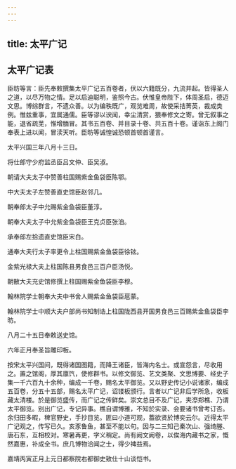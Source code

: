 ```yaml
---
---
---
```

title: 太平广记
---

## 太平广记表

臣昉等言：臣先奉敕撰集太平广记五百卷者，伏以六籍既分，九流并起。皆得圣人之道，以尽万物之情。足以启迪聪明，鉴照今古。伏惟皇帝陛下，体周圣启，德迈文思。博综群言，不遗众善。以为编秩既广，观览难周，故使采拮菁英，裁成类例。惟兹重事，宜属通儒。臣等谬以谀闻，幸尘清赏，猥奉修文之寄。曾无叙事之能，退省疏芜，惟增腼冒。其书五百卷、并目录十卷、共五百十卷。谨诣东上阁门奉表上进以闻，冒渎天听。臣昉等诚惶诚恐顿首顿首谨言。

太平兴国三年八月十三日。

将仕郎守少府监丞臣吕文仲、臣吴淑。

朝请大夫太子中赞善柱国赐紫金鱼袋臣陈鄂。

中大夫太子左赞善直史馆臣赵邻几。

朝奉郎太子中允赐紫金鱼袋臣董淳。

朝奉大夫太子中允紫金鱼袋臣王克贞臣张洎。

承奉郎左拾遗直史馆臣宋白。

通奉大夫行太子率更令上柱国赐紫金鱼袋臣徐铉。

金紫光禄大夫上柱国陈县男食邑三百户臣汤悦。

朝散大夫充史馆修撰上柱国赐紫金鱼袋臣李穆。

翰林院学士朝奉大夫中书舍人赐紫金鱼袋臣扈蒙。

翰林院学士中顺大夫户部尚书知制诰上柱国陇西县开国男食邑三百赐紫金鱼袋臣李昉。

八月二十五日奉敕送史馆。

六年正月奉圣旨雕印板。

按宋太平兴国间，既得诸国图籍，而降王诸臣，皆海内名士。或宣怨言，尽收用之。置之馆阁，厚其廪饩，使修群书。以修文御览、艺文类聚、文思博要、经史子集一千六百九十余种，编成一千卷，赐名太平御览。又以野史传记小说诸家，编成五百卷，分五十五部，赐名太平广记，诏镂板颁行。言者以广记非后学所急，收板藏太清楼。於是御览盛传，而广记之传鲜矣。崇文总目不及广记，夹漈郑樵、乃谓太平御览。别出广记，专记异事。樵自谓博雅，不知於实录、会要诸书曾考订否。余归田多暇，稗官野史，手抄目览。匪曰小道可观，葢欲贤於博奕云尔。近得太平广记观之，传写已久。亥豕鲁鱼，甚至不能以句。因与二三知己秦次山、强绮塍、唐石东，互相校对。寒暑再更，字义稍定。尚有阙文阙卷，以俟海内藏书之家，慨然嘉惠，补成全书。庶几博物洽闻之士，得少裨益焉。

嘉靖丙寅正月上元日都察院右都御史致仕十山谈恺书。

